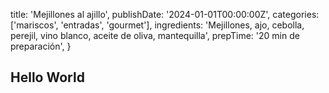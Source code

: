   title: 'Mejillones al ajillo',
  publishDate: '2024-01-01T00:00:00Z',
  categories: ['mariscos', 'entradas', 'gourmet'],
  ingredients:
    'Mejillones, ajo, cebolla, perejil, vino blanco, aceite de oliva, mantequilla',
  prepTime: '20 min de preparación',
}

## Hello World
